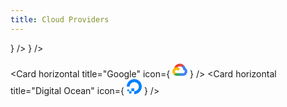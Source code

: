 ```yaml
---
title: Cloud Providers
---
```


<CardGroup cols={2}>
  <Card
    horizontal
    title="AWS"
    icon={
      <svg width="24px" height="24px" viewBox="0 0 16.00 16.00" xmlns="http://www.w3.org/2000/svg" fill="none" stroke="#000000" stroke-width="0.00016"><g id="SVGRepo_bgCarrier" stroke-width="0"></g><g id="SVGRepo_tracerCarrier" stroke-linecap="round" stroke-linejoin="round"></g><g id="SVGRepo_iconCarrier"> <path fill="#F90" d="M4.51 7.687c0 .197.02.357.058.475.042.117.096.245.17.384a.233.233 0 01.037.123c0 .053-.032.107-.1.16l-.336.224a.255.255 0 01-.138.048c-.054 0-.107-.026-.16-.074a1.652 1.652 0 01-.192-.251 4.137 4.137 0 01-.165-.315c-.415.491-.936.737-1.564.737-.447 0-.804-.129-1.064-.385-.261-.256-.394-.598-.394-1.025 0-.454.16-.822.484-1.1.325-.278.756-.416 1.304-.416.18 0 .367.016.564.042.197.027.4.07.612.118v-.39c0-.406-.085-.689-.25-.854-.17-.166-.458-.246-.868-.246-.186 0-.377.022-.574.07a4.23 4.23 0 00-.575.181 1.525 1.525 0 01-.186.07.326.326 0 01-.085.016c-.075 0-.112-.054-.112-.166v-.262c0-.085.01-.15.037-.186a.399.399 0 01.15-.113c.185-.096.409-.176.67-.24.26-.07.537-.101.83-.101.633 0 1.096.144 1.394.432.293.288.442.726.442 1.314v1.73h.01zm-2.161.811c.175 0 .356-.032.548-.096.191-.064.362-.182.505-.342a.848.848 0 00.181-.341c.032-.129.054-.283.054-.465V7.03a4.43 4.43 0 00-.49-.09 3.996 3.996 0 00-.5-.033c-.357 0-.618.07-.793.214-.176.144-.26.347-.26.614 0 .25.063.437.196.566.128.133.314.197.559.197zm4.273.577c-.096 0-.16-.016-.202-.054-.043-.032-.08-.106-.112-.208l-1.25-4.127a.938.938 0 01-.049-.214c0-.085.043-.133.128-.133h.522c.1 0 .17.016.207.053.043.032.075.107.107.208l.894 3.535.83-3.535c.026-.106.058-.176.1-.208a.365.365 0 01.214-.053h.425c.102 0 .17.016.213.053.043.032.08.107.101.208l.841 3.578.92-3.578a.458.458 0 01.107-.208.346.346 0 01.208-.053h.495c.085 0 .133.043.133.133 0 .027-.006.054-.01.086a.76.76 0 01-.038.133l-1.283 4.127c-.032.107-.069.177-.111.209a.34.34 0 01-.203.053h-.457c-.101 0-.17-.016-.213-.053-.043-.038-.08-.107-.101-.214L8.213 5.37l-.82 3.439c-.026.107-.058.176-.1.213-.043.038-.118.054-.213.054h-.458zm6.838.144a3.51 3.51 0 01-.82-.096c-.266-.064-.473-.134-.612-.214-.085-.048-.143-.101-.165-.15a.378.378 0 01-.031-.149v-.272c0-.112.042-.166.122-.166a.3.3 0 01.096.016c.032.011.08.032.133.054.18.08.378.144.585.187.213.042.42.064.633.064.336 0 .596-.059.777-.176a.575.575 0 00.277-.508.52.52 0 00-.144-.373c-.095-.102-.276-.193-.537-.278l-.772-.24c-.388-.123-.676-.305-.851-.545a1.275 1.275 0 01-.266-.774c0-.224.048-.422.143-.593.096-.17.224-.32.384-.438.16-.122.34-.213.553-.277.213-.064.436-.091.67-.091.118 0 .24.005.357.021.122.016.234.038.346.06.106.026.208.052.303.085.096.032.17.064.224.096a.46.46 0 01.16.133.289.289 0 01.047.176v.251c0 .112-.042.171-.122.171a.552.552 0 01-.202-.064 2.427 2.427 0 00-1.022-.208c-.303 0-.543.048-.708.15-.165.1-.25.256-.25.475 0 .149.053.277.16.379.106.101.303.202.585.293l.756.24c.383.123.66.294.825.513.165.219.244.47.244.748 0 .23-.047.437-.138.619a1.436 1.436 0 01-.388.47c-.165.133-.362.23-.591.299-.24.075-.49.112-.761.112z"></path> <g fill="#F90" fill-rule="evenodd" clip-rule="evenodd"> <path d="M14.465 11.813c-1.75 1.297-4.294 1.986-6.481 1.986-3.065 0-5.827-1.137-7.913-3.027-.165-.15-.016-.353.18-.235 2.257 1.313 5.04 2.109 7.92 2.109 1.941 0 4.075-.406 6.039-1.239.293-.133.543.192.255.406z"></path> <path d="M15.194 10.98c-.223-.287-1.479-.138-2.048-.069-.17.022-.197-.128-.043-.24 1-.705 2.645-.502 2.836-.267.192.24-.053 1.89-.99 2.68-.143.123-.281.06-.218-.1.213-.53.687-1.72.463-2.003z"></path> </g> </g></svg>
    }
  />
  <Card horizontal title="Azure" icon={
    <svg width="24px" height="24px" viewBox="0 -28.5 256 256" version="1.1" xmlns="http://www.w3.org/2000/svg" xmlns:xlink="http://www.w3.org/1999/xlink" fill="#000000"><g id="SVGRepo_bgCarrier" stroke-width="0"></g><g id="SVGRepo_tracerCarrier" stroke-linecap="round" stroke-linejoin="round"></g><g id="SVGRepo_iconCarrier"> <title>path21</title> <g stroke="none" stroke-width="1" fill="none" fill-rule="evenodd"> <path d="M118.431947,187.698037 C151.322003,181.887937 178.48731,177.08008 178.799309,177.013916 L179.366585,176.893612 L148.31513,139.958881 C131.236843,119.644776 117.26369,102.945381 117.26369,102.849118 C117.26369,102.666861 149.32694,14.3716012 149.507189,14.057257 C149.567455,13.952452 171.38747,51.62411 202.400338,105.376064 C231.435152,155.699606 255.372949,197.191547 255.595444,197.580359 L255.999996,198.287301 L157.315912,198.274572 L58.6318456,198.261895 L118.431947,187.698073 L118.431947,187.698037 Z M-4.03864498e-06,176.434723 C-4.03864498e-06,176.382721 14.631291,150.983941 32.5139844,119.992969 L65.0279676,63.6457518 L102.919257,31.8473052 C123.759465,14.3581634 140.866667,0.0274832751 140.935253,0.00062917799 C141.003839,-0.0247829554 140.729691,0.665213042 140.326034,1.53468179 C139.922377,2.40415053 121.407304,42.1170321 99.1814268,89.7855264 L58.7707514,176.455514 L29.3853737,176.492355 C13.2234196,176.512639 -4.03864498e-06,176.486664 -4.03864498e-06,176.434703 L-4.03864498e-06,176.434723 Z" fill="#0089D6" fill-rule="nonzero"> </path> </g> </g></svg>
  } />

  <Card
    horizontal
    title="Google"
    icon={
      <svg
        xmlns="http://www.w3.org/2000/svg"
        width="24"
        height="24"
        viewBox="0 0 64 64"
      >
        <path
          d="M40.728 20.488l2.05.035 5.57-5.57.27-2.36C44.2 8.657 38.367 6.26 31.993 6.26c-11.54 0-21.28 7.852-24.163 18.488.608-.424 1.908-.106 1.908-.106l11.13-1.83s.572-.947.862-.9A13.88 13.88 0 0 1 32 17.375c3.3.007 6.34 1.173 8.728 3.102z"
          fill="#ea4335"
        />
        <path
          d="M56.17 24.77c-1.293-4.77-3.958-8.982-7.555-12.177l-7.887 7.887c3.16 2.55 5.187 6.452 5.187 10.82v1.392c3.837 0 6.954 3.124 6.954 6.954 0 3.837-3.124 6.954-6.954 6.954H32.007L30.615 48v8.346l1.392 1.385h13.908A18.11 18.11 0 0 0 64 39.647c-.007-6.155-3.1-11.6-7.83-14.876z"
          fill="#4285f4"
        />
        <path
          d="M18.085 57.74h13.9V46.6h-13.9a6.89 6.89 0 0 1-2.862-.622l-2.007.615-5.57 5.57-.488 1.88a18 18 0 0 0 10.926 3.689z"
          fill="#34a853"
        />
        <path
          d="M18.085 21.57A18.11 18.11 0 0 0 0 39.654c0 5.873 2.813 11.095 7.166 14.403l8.064-8.064a6.96 6.96 0 0 1-4.099-6.339c0-3.837 3.124-6.954 6.954-6.954 2.82 0 5.244 1.7 6.34 4.1l8.064-8.064c-3.307-4.353-8.53-7.166-14.403-7.166z"
          fill="#fbbc05"
        />
      </svg>
    }
  />
  <Card
    horizontal
    title="Digital Ocean"
    icon={
      <svg
        xmlns="http://www.w3.org/2000/svg"
        viewBox="65.2 173.5 32 32"
        width="24"
        height="24"
        fill="#0080ff"
      >
        <path d="M81.202 205.5v-6.2c6.568 0 11.666-6.5 9.144-13.418a9.27 9.27 0 0 0-5.533-5.531c-6.912-2.502-13.425 2.575-13.425 9.14H65.2c0-10.463 10.124-18.622 21.1-15.195 4.8 1.505 8.618 5.313 10.105 10.1 3.43 10.99-4.717 21.107-15.203 21.107z" />
        <path d="M75.05 199.317v-6.165h6.168v6.165zm-4.753 4.75v-4.75h4.753v4.75h-4.753zm0-4.75h-3.973v-3.97h3.973v3.97z" />
      </svg>
    }
  />
</CardGroup>
